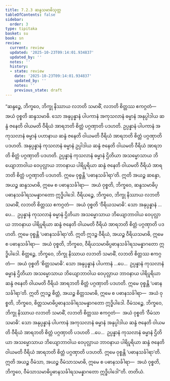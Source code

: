 ```yaml
---
title: 7.2.3 ဆန္ဒသမာဓိသုတ္တ
tableOfContents: false
sidebar:
  order: 3
type: tipitaka
basket: su
book: sn
review:
  current: review
  updated: '2025-10-23T09:14:01.934837'
  updated_by: ''
  notes: ''
  history:
  - state: review
    date: '2025-10-23T09:14:01.934837'
    updated_by: ''
    notes: ''
    previous_state: draft
---
```



<ReviewStatus review={frontmatter.review} showDetails={true} />

<HypothesisAnnotation frontmatter={frontmatter} />

<DynamicBreadcrumb />

<Division number="825" book="sn" e="ch" v="18" p="407">

<Paragraph number="1403" book="sn">
“ဆန္ဒဉ္စေ, ဘိက္ခဝေ, ဘိက္ခု နိဿာယ လဘတိ သမာဓိံ, လဘတိ စိတ္တဿ ဧကဂ္ဂတံ—  အယံ ဝုစ္စတိ ဆန္ဒသမာဓိ. သော အနုပ္ပန္နာနံ ပါပကာနံ အကုသလာနံ ဓမ္မာနံ အနုပ္ပါဒါယ ဆန္ဒံ ဇနေတိ ဝါယမတိ ဝီရိယံ အာရဘတိ စိတ္တံ ပဂ္ဂဏှာတိ ပဒဟတိ. ဥပ္ပန္နာနံ ပါပကာနံ အကုသလာနံ ဓမ္မာနံ ပဟာနာယ ဆန္ဒံ ဇနေတိ ဝါယမတိ ဝီရိယံ အာရဘတိ စိတ္တံ ပဂ္ဂဏှာတိ ပဒဟတိ. အနုပ္ပန္နာနံ ကုသလာနံ ဓမ္မာနံ ဥပ္ပါဒါယ ဆန္ဒံ ဇနေတိ ဝါယမတိ ဝီရိယံ အာရဘတိ စိတ္တံ ပဂ္ဂဏှာတိ ပဒဟတိ. ဥပ္ပန္နာနံ ကုသလာနံ ဓမ္မာနံ ဌိတိယာ အသမ္မောသာယ ဘိယျောဘာဝါယ ဝေပုလ္လာယ ဘာဝနာယ ပါရိပူရိယာ ဆန္ဒံ ဇနေတိ ဝါယမတိ ဝီရိယံ အာရဘတိ စိတ္တံ ပဂ္ဂဏှာတိ ပဒဟတိ. ဣမေ ဝုစ္စန္တိ ‘ပဓာနသင်္ခါရာ’တိ. ဣတိ အယဉ္စ ဆန္ဒော, အယဉ္စ ဆန္ဒသမာဓိ, ဣမေ စ ပဓာနသင်္ခါရာ—  အယံ ဝုစ္စတိ, ဘိက္ခဝေ, ဆန္ဒသမာဓိပ္ပဓာနသင်္ခါရသမန္နာဂတော ဣဒ္ဓိပါဒေါ.
</Paragraph>

<Paragraph number="1404" book="sn">
ဝီရိယဉ္စေ, ဘိက္ခဝေ, ဘိက္ခု နိဿာယ လဘတိ သမာဓိံ, လဘတိ စိတ္တဿ ဧကဂ္ဂတံ—  အယံ ဝုစ္စတိ ‘ဝီရိယသမာဓိ’. သော အနုပ္ပန္နာနံ …ပေ…  ဥပ္ပန္နာနံ ကုသလာနံ ဓမ္မာနံ ဌိတိယာ အသမ္မောသာယ ဘိယျောဘာဝါယ ဝေပုလ္လာယ ဘာဝနာယ ပါရိပူရိယာ ဆန္ဒံ ဇနေတိ ဝါယမတိ ဝီရိယံ အာရဘတိ စိတ္တံ ပဂ္ဂဏှာတိ ပဒဟတိ. ဣမေ ဝုစ္စန္တိ ‘ပဓာနသင်္ခါရာ’တိ. ဣတိ ဣဒဉ္စ ဝီရိယံ, အယဉ္စ ဝီရိယသမာဓိ, ဣမေ စ ပဓာနသင်္ခါရာ—  အယံ ဝုစ္စတိ, ဘိက္ခဝေ, ဝီရိယသမာဓိပ္ပဓာနသင်္ခါရသမန္နာဂတော ဣဒ္ဓိပါဒေါ.
</Paragraph>

<Paragraph number="1405" book="sn">
စိတ္တဉ္စေ, ဘိက္ခဝေ, ဘိက္ခု နိဿာယ လဘတိ သမာဓိံ, လဘတိ စိတ္တဿ ဧကဂ္ဂတံ—  အယံ ဝုစ္စတိ ‘စိတ္တသမာဓိ’. သော အနုပ္ပန္နာနံ ပါပကာနံ …ပေ…  ဥပ္ပန္နာနံ ကုသလာနံ ဓမ္မာနံ ဌိတိယာ အသမ္မောသာယ ဘိယျောဘာဝါယ ဝေပုလ္လာယ ဘာဝနာယ ပါရိပူရိယာ ဆန္ဒံ ဇနေတိ ဝါယမတိ ဝီရိယံ အာရဘတိ စိတ္တံ ပဂ္ဂဏှာတိ ပဒဟတိ. ဣမေ ဝုစ္စန္တိ ‘ပဓာနသင်္ခါရာ’တိ. ဣတိ ဣဒဉ္စ စိတ္တံ, အယဉ္စ စိတ္တသမာဓိ, ဣမေ စ ပဓာနသင်္ခါရာ—  အယံ ဝုစ္စတိ, ဘိက္ခဝေ, စိတ္တသမာဓိပ္ပဓာနသင်္ခါရသမန္နာဂတော ဣဒ္ဓိပါဒေါ.
</Paragraph>

<Paragraph number="1406" book="sn">
ဝီမံသဉ္စေ, ဘိက္ခဝေ, ဘိက္ခု နိဿာယ လဘတိ သမာဓိံ, လဘတိ စိတ္တဿ ဧကဂ္ဂတံ—  အယံ ဝုစ္စတိ ‘ဝီမံသာသမာဓိ’. သော အနုပ္ပန္နာနံ ပါပကာနံ အကုသလာနံ ဓမ္မာနံ အနုပ္ပါဒါယ ဆန္ဒံ ဇနေတိ ဝါယမတိ ဝီရိယံ အာရဘတိ စိတ္တံ ပဂ္ဂဏှာတိ ပဒဟတိ …ပေ…  ဥပ္ပန္နာနံ ကုသလာနံ ဓမ္မာနံ ဌိတိယာ အသမ္မောသာယ ဘိယျောဘာဝါယ ဝေပုလ္လာယ ဘာဝနာယ ပါရိပူရိယာ ဆန္ဒံ ဇနေတိ ဝါယမတိ ဝီရိယံ အာရဘတိ စိတ္တံ ပဂ္ဂဏှာတိ ပဒဟတိ. ဣမေ ဝုစ္စန္တိ ‘ပဓာနသင်္ခါရာ’တိ. ဣတိ အယဉ္စ ဝီမံသာ, အယဉ္စ ဝီမံသာသမာဓိ, ဣမေ စ ပဓာနသင်္ခါရာ—  အယံ ဝုစ္စတိ, ဘိက္ခဝေ, ဝီမံသာသမာဓိပ္ပဓာနသင်္ခါရသမန္နာဂတော ဣဒ္ဓိပါဒေါ”တိ.

</Paragraph>
</Division>

<Paragraph number="1407" type="center" book="sn">
တတိယံ.
</Paragraph>